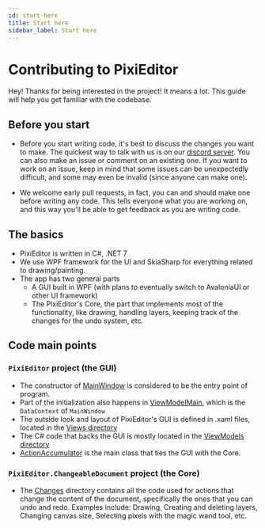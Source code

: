```yaml
---
id: start-here
title: Start here
sidebar_label: Start here
---
```

# Contributing to PixiEditor

Hey! Thanks for being interested in the project! It means a lot. This guide will help you get familiar with the codebase.

## Before you start

- Before you start writing code, it's best to discuss the changes you want to make. 
The quickest way to talk with us is on our [discord server](https://discord.com/invite/qSRMYmq).
You can also make an issue or comment on an existing one. 
If you want to work on an issue, keep in mind that some issues can be unexpectedly difficult, and some may even be invalid (since anyone can make one).

- We welcome early pull requests, in fact, you can and should make one before writing any code. 
This tells everyone what you are working on, and this way you'll be able to get feedback as you are writing code.

## The basics

* PixiEditor is written in C#, .NET 7
* We use WPF framework for the UI and SkiaSharp for everything related to drawing/painting.
* The app has two general parts
    * A GUI built in WPF (with plans to eventually switch to AvaloniaUI or other UI framework)
    * The PixiEditor's Core, the part that implements most of the functionality, like drawing, handling layers, keeping track of the changes for the undo system, etc.

## Code main points

### `PixiEditor` project (the GUI)

- The constructor of [MainWindow](https://github.com/PixiEditor/PixiEditor/blob/1c3cb41a35f1bab03e5613b9383b3a5da81330ab/src/PixiEditor/Views/MainWindow.xaml) is considered to be the entry point of program.
- Part of the initialization also happens in [ViewModelMain](https://github.com/PixiEditor/PixiEditor/blob/1c3cb41a35f1bab03e5613b9383b3a5da81330ab/src/PixiEditor/ViewModels/ViewModelMain.cs), which is the `DataContext` of `MainWindow`
- The outside look and layout of PixiEditor's GUI is defined in .xaml files, located in the [Views directory](https://github.com/PixiEditor/PixiEditor/tree/master/src/PixiEditor/Views)
- The C# code that backs the GUI is mostly located in the [ViewModels directory](https://github.com/PixiEditor/PixiEditor/tree/master/src/PixiEditor/ViewModels)
- [ActionAccumulator](https://github.com/PixiEditor/PixiEditor/blob/1c3cb41a35f1bab03e5613b9383b3a5da81330ab/src/PixiEditor/Models/DocumentModels/ActionAccumulator.cs) is the main class that ties the GUI with the Core.

### `PixiEditor.ChangeableDocument` project (the Core)

- The [Changes](https://github.com/PixiEditor/PixiEditor/tree/master/src/PixiEditor.ChangeableDocument/Changes) directory contains all the code used for 
actions that change the content of the document, specifically the ones that you can undo and redo. 
Examples include: Drawing, Creating and deleting layers, Changing canvas size, Selecting pixels with the magic wand tool, etc.